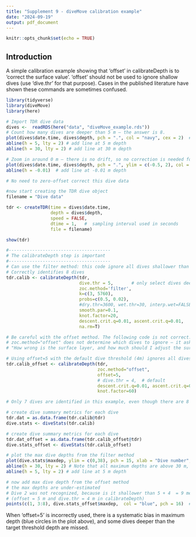 ```yaml
---
title: "Supplement 9 - diveMove calibration example"
date: "2024-09-19"
output: pdf_document
---
```


```r
knitr::opts_chunk$set(echo = TRUE)
```

## Introduction

A simple calibration example showing that 'offset' in calibrateDepth is to 'correct the surface value'. 
'offset' should not be used to ignore shallow dives (use 'dive.thr' for that purpose). Cases in the published literature have shown 
these commands are sometimes confused.


```r

library(tidyverse)
library(diveMove)
library(here)
```

```r
# Import TDR dive data 
dives <-  readRDS(here("data", "diveMove_example.rds"))
# Count how many dives are deeper than 5 m — the answer is 8.
plot(dives$date.time, dives$depth, pch = ".", col = "navy", cex = 2)  # plot the data
abline(h = 5, lty = 2) # add line at 5 m depth
abline(h = 30, lty = 2) # add line at 30 m depth

# Zoom in around 0 m — there is no drift, so no correction is needed for this TDR data.
plot(dives$date.time, dives$depth, pch = ".", ylim = c(-0.5, 2), col = "navy", cex = 2)
abline(h = -0.01)  # add line at -0.01 m depth

# No need to zero-offset correct this dive data

#now start creating the TDR dive object
filename = "Dive data"

tdr <- createTDR(time = dives$date.time, 
                 depth = dives$depth, 
                 speed = FALSE, 
                 dtime = 1,   #  sampling interval used in seconds
                 file = filename)

show(tdr)

#---------------------------------------
# The calibrateDepth step is important
#---------------------------------------
# Can use the filter method: this code ignore all dives shallower than 5 m.
# Correctly identifies 8 dives
tdr.calib <- calibrateDepth(tdr,
                            dive.thr = 5,       # only select dives deeper than 5 m.
                            zoc.method='filter',
                            k=c(3, 5760),
                            probs=c(0.5, 0.02),
                            #dry.thr=3600, wet.thr=30, interp.wet=FALSE, 
                            smooth.par=0.1,
                            knot.factor=20, 
                            descent.crit.q=0.01, ascent.crit.q=0.01,
                            na.rm=T)

# Be careful with the offset method. The following code is not correct.
# zoc.method="offset" does not determine which dives to ignore — it asks,
# "How wrong is the surface layer, and how much should I adjust the surface value?"

# Using offset=5 with the default dive threshold (4m) ignores all dives shallower than 9m!
tdr.calib_offset <- calibrateDepth(tdr,
                                   zoc.method="offset",
                                   offset=5,
                                   # dive.thr = 4,  # default
                                   descent.crit.q=0.01, ascent.crit.q=0.01,
                                   knot.factor=60)

# Only 7 dives are identified in this example, even though there are 8 dives deeper than 5 m.

# create dive summary metrics for each dive
tdr.dat = as.data.frame(tdr.calib@tdr)
dive.stats <- diveStats(tdr.calib)        

# create dive summary metrics for each dive 
tdr.dat_offset = as.data.frame(tdr.calib_offset@tdr)
dive.stats_offset <- diveStats(tdr.calib_offset)        

# plot the max dive depths from the filter method
plot(dive.stats$maxdep, ylim = c(0,38), pch = 15, xlab = "Dive number", ylab = "Maximum depth")  
abline(h = 30, lty = 2) # Note that all maximum depths are above 30 m, consistent with the data.
abline(h = 5, lty = 2) # add line at 5 m depth

# now add max dive depth from the offset method
# the max depths are under-estimated
# Dive 2 was not recognized, because is it shallower than 5 + 4  = 9 meter.
# (offset = 5 m and dive.thr = 4 m in calibrateDepth)
points(c(1, 3:8), dive.stats_offset$maxdep,  col = "blue", pch = 16)  # max dive depths

```

When 'offset=5' is incorrectly used, there is a systematic bias in maximum depth (blue circles in the plot above), and some dives deeper than the target threshold depth are missed. 

